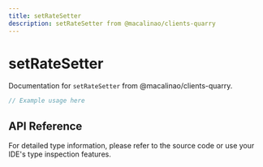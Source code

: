 ```yaml
---
title: setRateSetter
description: setRateSetter from @macalinao/clients-quarry
---
```


# setRateSetter

Documentation for `setRateSetter` from @macalinao/clients-quarry.

```typescript
// Example usage here
```

## API Reference

For detailed type information, please refer to the source code or use your IDE's type inspection features.
